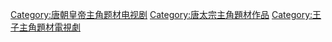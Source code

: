 [[Category:唐朝皇帝主角题材电视剧‎|Category:唐朝皇帝主角题材电视剧‎]]
[[Category:唐太宗主角題材作品|Category:唐太宗主角題材作品]]
[[Category:王子主角題材電視劇|Category:王子主角題材電視劇]]